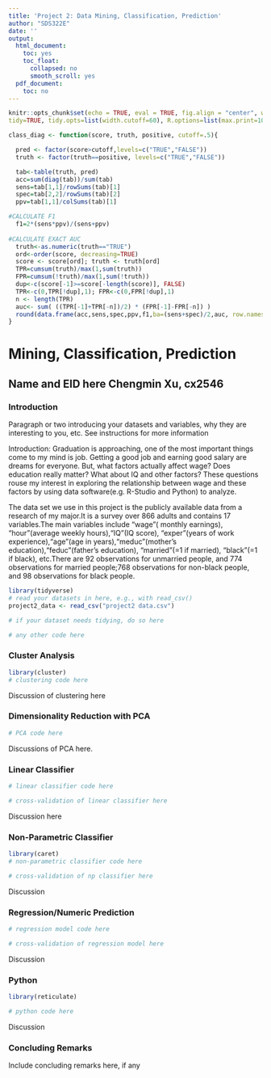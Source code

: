 ```yaml
---
title: 'Project 2: Data Mining, Classification, Prediction'
author: "SDS322E"
date: ''
output:
  html_document:
    toc: yes
    toc_float:
      collapsed: no
      smooth_scroll: yes
  pdf_document:
    toc: no
---
```


```r
knitr::opts_chunk$set(echo = TRUE, eval = TRUE, fig.align = "center", warning = F, message = F,
tidy=TRUE, tidy.opts=list(width.cutoff=60), R.options=list(max.print=100))

class_diag <- function(score, truth, positive, cutoff=.5){

  pred <- factor(score>cutoff,levels=c("TRUE","FALSE"))
  truth <- factor(truth==positive, levels=c("TRUE","FALSE"))

  tab<-table(truth, pred)
  acc=sum(diag(tab))/sum(tab)
  sens=tab[1,1]/rowSums(tab)[1]
  spec=tab[2,2]/rowSums(tab)[2]
  ppv=tab[1,1]/colSums(tab)[1]

#CALCULATE F1
  f1=2*(sens*ppv)/(sens+ppv)
  
#CALCULATE EXACT AUC
  truth<-as.numeric(truth=="TRUE")
  ord<-order(score, decreasing=TRUE)
  score <- score[ord]; truth <- truth[ord]
  TPR=cumsum(truth)/max(1,sum(truth))
  FPR=cumsum(!truth)/max(1,sum(!truth))
  dup<-c(score[-1]>=score[-length(score)], FALSE)
  TPR<-c(0,TPR[!dup],1); FPR<-c(0,FPR[!dup],1)
  n <- length(TPR)
  auc<- sum( ((TPR[-1]+TPR[-n])/2) * (FPR[-1]-FPR[-n]) )
  round(data.frame(acc,sens,spec,ppv,f1,ba=(sens+spec)/2,auc, row.names = "Metrics"),4)
}
```

# Mining, Classification, Prediction

## Name and EID here Chengmin Xu, cx2546

### Introduction 

Paragraph or two introducing your datasets and variables, why they are interesting to you, etc. See instructions for more information

Introduction:
Graduation is approaching, one of the most important things come to my mind is job. Getting a good job and earning good salary are dreams for everyone. But, what factors actually affect wage? Does education really matter? What about IQ and other factors? These questions rouse my interest in exploring the relationship between wage and these factors by using data software(e.g. R-Studio and Python) to analyze.  

The data set we use in this project is the publicly available data from a research of my major.It is a survey over 866 adults and contains 17 variables.The main variables include "wage"( monthly earnings), "hour"(average weekly hours),"IQ"(IQ score), "exper"(years of work experience),"age"(age in years),"meduc"(mother's education),"feduc"(father's education), "married"(=1 if married), "black"(=1 if black), etc.There are 92 observations for unmarried people, and 774 observations for married people;768 observations for non-black people, and 98 observations for black people.

```R
library(tidyverse)
# read your datasets in here, e.g., with read_csv()
project2_data <- read_csv("project2 data.csv")

# if your dataset needs tidying, do so here

# any other code here
```

### Cluster Analysis

```R
library(cluster)
# clustering code here
```

Discussion of clustering here
    
    
### Dimensionality Reduction with PCA

```R
# PCA code here
```

Discussions of PCA here. 

###  Linear Classifier

```R
# linear classifier code here
```

```R
# cross-validation of linear classifier here
```

Discussion here

### Non-Parametric Classifier

```R
library(caret)
# non-parametric classifier code here
```

```R
# cross-validation of np classifier here
```

Discussion


### Regression/Numeric Prediction

```R
# regression model code here
```

```R
# cross-validation of regression model here
```

Discussion

### Python 

```R
library(reticulate)
```

```python
# python code here
```

Discussion

### Concluding Remarks

Include concluding remarks here, if any




